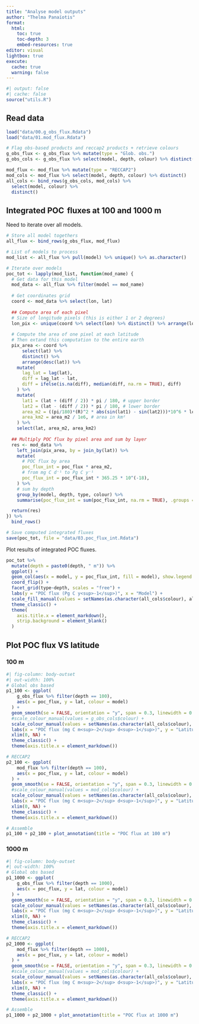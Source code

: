 ```yaml
---
title: "Analyse model outputs"
author: "Thelma Panaïotis"
format:
  html:
    toc: true
    toc-depth: 3
    embed-resources: true
editor: visual
lightbox: true
execute:
  cache: true
  warning: false
---
```


```r
#| output: false
#| cache: false
source("utils.R")
```

## Read data

```r
load("data/00.g_obs_flux.Rdata")
load("data/01.mod_flux.Rdata")

# Flag obs-based products and reccap2 products + retrieve colours
g_obs_flux <- g_obs_flux %>% mutate(type = "Glob. obs.")
g_obs_cols <- g_obs_flux %>% select(model, depth, colour) %>% distinct()

mod_flux <- mod_flux %>% mutate(type = "RECCAP2")
mod_cols <- mod_flux %>% select(model, depth, colour) %>% distinct()
all_cols <- bind_rows(g_obs_cols, mod_cols) %>% 
  select(model, colour) %>% 
  distinct()
```

## Integrated POC  fluxes at 100 and 1000 m

Need to iterate over all models.

```r
# Store all model togethers
all_flux <- bind_rows(g_obs_flux, mod_flux) 

# List of models to process
mod_list <- all_flux %>% pull(model) %>% unique() %>% as.character()

# Iterate over models
poc_tot <- lapply(mod_list, function(mod_name) {
  # Get data for this model
  mod_data <- all_flux %>% filter(model == mod_name)
  
  # Get coordinates grid
  coord <- mod_data %>% select(lon, lat)
  
  ## Compute area of each pixel
  # Size of longitude pixels (this is either 1 or 2 degrees)
  lon_pix <- unique(coord %>% select(lon) %>% distinct() %>% arrange(lon) %>%  pull(lon) %>% diff())
  
  # Compute the area of one pixel at each latitude
  # Then extand this computation to the entire earth
  pix_area <- coord %>% 
      select(lat) %>% 
      distinct() %>% 
      arrange(desc(lat)) %>% 
    mutate(
      lag_lat = lag(lat),
      diff = lag_lat - lat,
      diff = ifelse(is.na(diff), median(diff, na.rm = TRUE), diff)
    ) %>% 
    mutate(
      lat1 = (lat + (diff / 2)) * pi / 180, # upper border
      lat2 = (lat - (diff / 2)) * pi / 180, # lower border
      area_m2 = ((pi/180)*(R)^2 * abs(sin(lat1) - sin(lat2)))*10^6 * lon_pix, # area in m²
      area_km2 = area_m2 / 1e6, # area in km²
    ) %>% 
    select(lat, area_m2, area_km2)
  
  ## Multiply POC flux by pixel area and sum by layer
  res <- mod_data %>% 
    left_join(pix_area, by = join_by(lat)) %>% 
    mutate(
      # POC flux by area
      poc_flux_int = poc_flux * area_m2,
      # from mg C d⁻¹ to Pg C y⁻¹
      poc_flux_int = poc_flux_int * 365.25 * 10^(-18),
    ) %>% 
    # sum by depth
    group_by(model, depth, type, colour) %>% 
    summarise(poc_flux_int = sum(poc_flux_int, na.rm = TRUE), .groups = "drop")

  return(res)
}) %>% 
  bind_rows()

# Save computed integrated fluxes
save(poc_tot, file = "data/03.poc_flux_int.Rdata")
```

Plot results of integrated POC fluxes.

```r
poc_tot %>% 
  mutate(depth = paste0(depth, " m")) %>% 
  ggplot() +
  geom_col(aes(x = model, y = poc_flux_int, fill = model), show.legend = FALSE) +
  coord_flip() +
  facet_grid(type~depth, scales = "free") +
  labs(y = "POC flux (Pg C y<sup>-1</sup>)", x = "Model") +
  scale_fill_manual(values = setNames(as.character(all_cols$colour), all_cols$model)) +
  theme_classic() +
  theme(
    axis.title.x = element_markdown(),
    strip.background = element_blank()
  )
```

## Plot POC flux VS latitude

### 100 m

```r
#| fig-column: body-outset
#| out-width: 100%
# Global obs based
p1_100 <- ggplot(
    g_obs_flux %>% filter(depth == 100), 
    aes(x = poc_flux, y = lat, colour = model)
  ) +
  geom_smooth(se = FALSE, orientation = "y", span = 0.3, linewidth = 0.5) +
  #scale_colour_manual(values = g_obs_cols$colour) +
  scale_colour_manual(values = setNames(as.character(all_cols$colour), all_cols$model)) +
  labs(x = "POC flux (mg C m<sup>-2</sup> d<sup>-1</sup>)", y = "Latitude", colour = "Model", title = "Glob. obs.") +
  xlim(0, NA) +
  theme_classic() +
  theme(axis.title.x = element_markdown())

# RECCAP2
p2_100 <- ggplot(
    mod_flux %>% filter(depth == 100), 
    aes(x = poc_flux, y = lat, colour = model)
  ) +
  geom_smooth(se = FALSE, orientation = "y", span = 0.3, linewidth = 0.5) +
  #scale_colour_manual(values = mod_cols$colour) +
  scale_colour_manual(values = setNames(as.character(all_cols$colour), all_cols$model)) +
  labs(x = "POC flux (mg C m<sup>-2</sup> d<sup>-1</sup>)", y = "Latitude", colour = "Model", title = "RECCAP2") +
  xlim(0, NA) +
  theme_classic() +
  theme(axis.title.x = element_markdown())

# Assemble
p1_100 + p2_100 + plot_annotation(title = "POC flux at 100 m")
```

### 1000 m

```r
#| fig-column: body-outset
#| out-width: 100%
# Global obs based
p1_1000 <- ggplot(
    g_obs_flux %>% filter(depth == 1000), 
    aes(x = poc_flux, y = lat, colour = model)
  ) +
  geom_smooth(se = FALSE, orientation = "y", span = 0.3, linewidth = 0.5) +
  scale_colour_manual(values = setNames(as.character(all_cols$colour), all_cols$model)) +
  labs(x = "POC flux (mg C m<sup>-2</sup> d<sup>-1</sup>)", y = "Latitude", colour = "Model", title = "Glob. obs.") +
  xlim(0, NA) +
  theme_classic() +
  theme(axis.title.x = element_markdown())

# RECCAP2
p2_1000 <- ggplot(
    mod_flux %>% filter(depth == 1000), 
    aes(x = poc_flux, y = lat, colour = model)
  ) +
  geom_smooth(se = FALSE, orientation = "y", span = 0.3, linewidth = 0.5) +
  #scale_colour_manual(values = mod_cols$colour) +
  scale_colour_manual(values = setNames(as.character(all_cols$colour), all_cols$model)) +
  labs(x = "POC flux (mg C m<sup>-2</sup> d<sup>-1</sup>)", y = "Latitude", colour = "Model", title = "RECCAP2") +
  xlim(0, NA) +
  theme_classic() +
  theme(axis.title.x = element_markdown())

# Assemble
p1_1000 + p2_1000 + plot_annotation(title = "POC flux at 1000 m")
```
